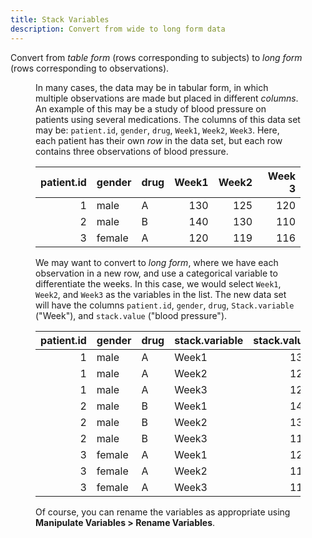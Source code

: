 ```yaml
---
title: Stack Variables
description: Convert from wide to long form data
---
```


Convert from _table form_ (rows corresponding to subjects) to _long form_ (rows corresponding to observations).


<Figure
  src={{ desktop: stack, lite: stackLite }}
  caption="Stack variables"
  width={{ desktop: 400, lite: 400 }}
/>

In many cases, the data may be in tabular form, in which multiple observations are made but placed in different _columns_.
An example of this may be a study of blood pressure on patients using several medications. The columns of this data set may be:
`patient.id`, `gender`, `drug`, `Week1`, `Week2`, `Week3`. Here, each patient has their own _row_ in the data set, but each row contains three observations of blood pressure.

| patient.id | gender | drug | Week1 | Week2 | Week 3 |
| ---------: | ------ | ---- | ----: | ----: | -----: |
|          1 | male   | A    |   130 |   125 |    120 |
|          2 | male   | B    |   140 |   130 |    110 |
|          3 | female | A    |   120 |   119 |    116 |

We may want to convert to _long form_, where we have each observation in a new row, and use a categorical variable to differentiate the weeks.
In this case, we would select `Week1`, `Week2`, and `Week3` as the variables in the list. The new data set will have the columns
`patient.id`, `gender`, `drug`, `Stack.variable` ("Week"), and `stack.value` ("blood pressure").

| patient.id | gender | drug | stack.variable | stack.value |
| ---------: | ------ | ---- | -------------- | ----------: |
|          1 | male   | A    | Week1          |         130 |
|          1 | male   | A    | Week2          |         125 |
|          1 | male   | A    | Week3          |         120 |
|          2 | male   | B    | Week1          |         140 |
|          2 | male   | B    | Week2          |         130 |
|          2 | male   | B    | Week3          |         110 |
|          3 | female | A    | Week1          |         120 |
|          3 | female | A    | Week2          |         119 |
|          3 | female | A    | Week3          |         116 |

Of course, you can rename the variables as appropriate using **Manipulate Variables > Rename Variables**.
